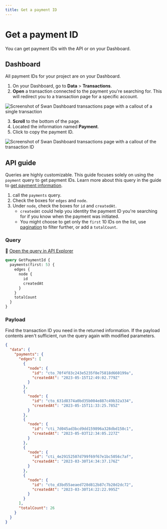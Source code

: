 ```yaml
---
title: Get a payment ID
---
```


# Get a payment ID

You can get payment IDs with the API or on your Dashboard.

## Dashboard

All payment IDs for your project are on your Dashboard.

1. On your Dashboard, go to **Data** > **Transactions**.
1. **Open** a transaction connected to the payment you're searching for.
This will redirect you to a transaction page for a specific account.

![Screenshot of Swan Dashboard transactions page with a callout of a single transaction](../../../images/topics/payments/get-payment-id-1.png)

3. **Scroll** to the bottom of the page.
1. Located the information named **Payment**.
1. Click to copy the payment ID.

![Screenshot of Swan Dashboard transactions page with a callout of the transaction ID](../../../images/topics/payments/get-payment-id-2.png)

## API guide

Queries are highly customizable.
This guide focuses solely on using the `payment` query to get payment IDs. 
Learn more about this query in the guide to [get payment information](./guide-get-payment-info.mdx).

1. call the `payments` query.
1. Check the boxes for `edges` and `node`.
1. Under `node`, check the boxes for `id` and `createdAt`.
    * `createdAt` could help you identity the payment ID you're searching for if you know when the payment was initiated.
    * You might choose to get only the `first` 10 IDs on the list, use [pagination](../../../developers/using-api/pagination.mdx) to filter further, or add a `totalCount`.

### Query

🔎 [Open the query in API Explorer](https://explorer.swan.io?query=cXVlcnkgR2V0UGF5bWVudElkIHsKICBwYXltZW50cyhmaXJzdDogMTApIHsKICAgIGVkZ2VzIHsKICAgICAgbm9kZSB7CiAgICAgICAgaWQKICAgICAgICBjcmVhdGVkQXQKICAgICAgfQogICAgfQogICAgdG90YWxDb3VudAogIH0KfQo%3D&tab=api)

```graphql {2,5-6,9} showLineNumbers
query GetPaymentId {
  payments(first: 5) {
    edges {
      node {
        id
        createdAt
      }
    }
    totalCount
  }
}
```
### Payload

Find the transaction ID you need in the returned information.
If the payload contents aren't sufficient, run the query again with modified parameters.

```json {7-8,13-14,19-20,25-26,31-32,36} showLineNumbers
{
  "data": {
    "payments": {
      "edges": [
        {
          "node": {
            "id": "cto_70f4f83c243e5235f8e75818d660199a",
            "createdAt": "2023-05-15T12:49:02.779Z"
          }
        },
        {
          "node": {
            "id": "cto_631d8374a0bd35b004e887c49b32a334",
            "createdAt": "2023-05-15T11:33:25.785Z"
          }
        },
        {
          "node": {
            "id": "cti_7d045ad3bcd9dd159896a328dbd158c1",
            "createdAt": "2023-05-03T12:34:05.227Z"
          }
        },
        {
          "node": {
            "id": "cti_4e29152507d799f69f67e1bc5056c7af",
            "createdAt": "2023-03-30T14:34:37.176Z"
          }
        },
        {
          "node": {
            "id": "cto_d3bd55aeaed728d812b87c7b28d2dc72",
            "createdAt": "2023-03-30T14:22:22.995Z"
          }
        }
      ],
      "totalCount": 26
    }
  }
}
```